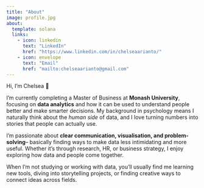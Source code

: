 ```yaml
---
title: "About"
image: profile.jpg
about:
  template: solana
  links:
    - icon: linkedin
      text: "LinkedIn"
      href: "https://www.linkedin.com/in/chelseaarianto/"
    - icon: envelope
      text: "Email"
      href: "mailto:chelseaarianto@gmail.com"
---
```


Hi, I’m Chelsea 👋  

I’m currently completing a Master of Business at **Monash University**, focusing on **data analytics** and how it can be used to understand people better and make smarter decisions. My background in psychology means I naturally think about the *human side* of data, and I love turning numbers into stories that people can actually use.  

I’m passionate about **clear communication, visualisation, and problem-solving**-- basically finding ways to make data less intimidating and more useful. Whether it’s through research, HR, or business strategy, I enjoy exploring how data and people come together.  

When I’m not studying or working with data, you’ll usually find me learning new tools, diving into storytelling projects, or finding creative ways to connect ideas across fields.  
